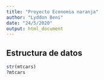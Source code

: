 ```yaml
---
title: "Proyecto Economia naranja"
author: "Lyddon Beni"
date: "24/5/2020"
output: html_document
---
```


## Estructura de datos 
```r
str(mtcars)
?mtcars
```

